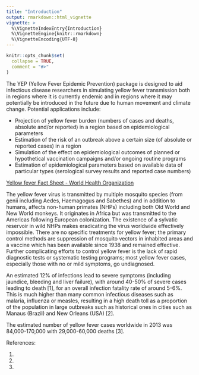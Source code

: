 ```yaml
---
title: "Introduction"
output: rmarkdown::html_vignette
vignette: >
  %\VignetteIndexEntry{Introduction}
  %\VignetteEngine{knitr::rmarkdown}
  %\VignetteEncoding{UTF-8}
---
```


```r
knitr::opts_chunk$set(
  collapse = TRUE,
  comment = "#>"
)
```

The YEP (Yellow Fever Epidemic Prevention) package is designed to aid infectious disease researchers in simulating yellow fever transmission both in regions where it is currently endemic and in regions where it may potentially be introduced in the future due to human movement and climate change. Potential applications include:

-   Projection of yellow fever burden (numbers of cases and deaths, absolute and/or reported) in a region based on epidemiological parameters
-   Estimation of the risk of an outbreak above a certain size (of absolute or reported cases) in a region
-   Simulation of the effect on epidemiological outcomes of planned or hypothetical vaccination campaigns and/or ongoing routine programs
-   Estimation of epidemiological parameters based on available data of particular types (serological survey results and reported case numbers)

[Yellow fever Fact Sheet - World Health Organization](https://www.who.int/news-room/fact-sheets/detail/yellow-fever)

The yellow fever virus is transmitted by multiple mosquito species (from genii including Aedes, Haemagogus and Sabethes) and in addition to humans, affects non-human primates (NHPs) including both Old World and New World monkeys. It originates in Africa but was transmitted to the Americas following European colonization. The existence of a sylvatic reservoir in wild NHPs makes eradicating the virus worldwide effectively impossible. There are no specific treatments for yellow fever; the primary control methods are suppression of mosquito vectors in inhabited areas and a vaccine which has been available since 1938 and remained effective. Further complicating efforts to control yellow fever is the lack of rapid diagnostic tests or systematic testing programs; most yellow fever cases, especially those with no or mild symptoms, go undiagnosed.

An estimated 12% of infections lead to severe symptoms (including jaundice, bleeding and liver failure), with around 40-50% of severe cases leading to death [1], for an overall infection fatality rate of around 5-6%. This is much higher than many common infectious diseases such as malaria, influenza or measles, resulting in a high death toll as a proportion of the population in large outbreaks such as historical ones in cities such as Manaus (Brazil) and New Orleans (USA) [2].

The estimated number of yellow fever cases worldwide in 2013 was 84,000-170,000 with 29,000-60,000 deaths [3].

References:

1)

2)

3)
